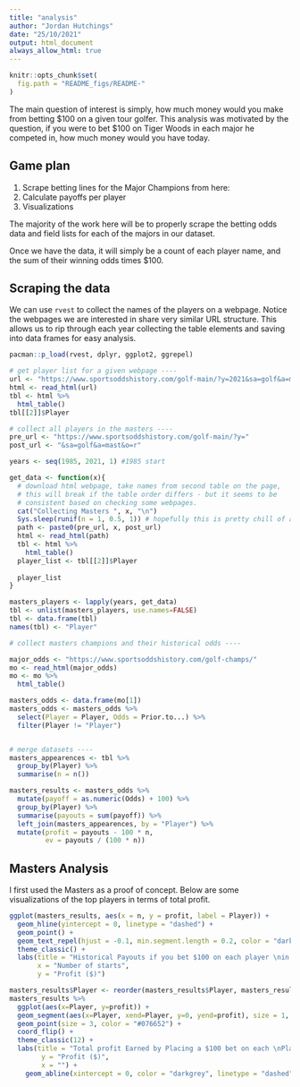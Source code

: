 ```yaml
---
title: "analysis"
author: "Jordan Hutchings"
date: "25/10/2021"
output: html_document
always_allow_html: true
---
```


```r
knitr::opts_chunk$set(
  fig.path = "README_figs/README-"
)
```

The main question of interest is simply, how much money would you make from 
betting $100 on a given tour golfer. This analysis was motivated by the question, 
if you were to bet $100 on Tiger Woods in each major he competed in, how much 
money would you have today. 

## Game plan
1. Scrape betting lines for the Major Champions from here: 
2. Calculate payoffs per player
3. Visualizations

The majority of the work here will be to properly scrape the betting odds data 
and field lists for each of the majors in our dataset. 

Once we have the data, it will simply be a count of each player name, and the 
sum of their winning odds times $100. 

## Scraping the data 
We can use `rvest` to collect the names of the players on a webpage. Notice the 
webpages we are interested in share very similar URL structure. This allows us to 
rip through each year collecting the table elements and saving into data frames for 
easy analysis. 

```r
pacman::p_load(rvest, dplyr, ggplot2, ggrepel)

# get player list for a given webpage ----
url <- "https://www.sportsoddshistory.com/golf-main/?y=2021&sa=golf&a=mast&o=r"
html <- read_html(url)
tbl <- html %>%
  html_table()
tbl[[2]]$Player

# collect all players in the masters ----
pre_url <- "https://www.sportsoddshistory.com/golf-main/?y="
post_url <- "&sa=golf&a=mast&o=r"

years <- seq(1985, 2021, 1) #1985 start 

get_data <- function(x){
  # download html webpage, take names from second table on the page, 
  # this will break if the table order differs - but it seems to be 
  # consistent based on checking some webpages. 
  cat("Collecting Masters ", x, "\n")
  Sys.sleep(runif(n = 1, 0.5, 1)) # hopefully this is pretty chill of a wait time
  path <- paste0(pre_url, x, post_url)
  html <- read_html(path)
  tbl <- html %>%
    html_table()
  player_list <- tbl[[2]]$Player
  
  player_list
}

masters_players <- lapply(years, get_data)
tbl <- unlist(masters_players, use.names=FALSE)
tbl <- data.frame(tbl)
names(tbl) <- "Player"

# collect masters champions and their historical odds ----

major_odds <- "https://www.sportsoddshistory.com/golf-champs/"
mo <- read_html(major_odds)
mo <- mo %>%
  html_table()

masters_odds <- data.frame(mo[1])
masters_odds <- masters_odds %>%
  select(Player = Player, Odds = Prior.to...) %>%
  filter(Player != "Player")


# merge datasets ----
masters_appearences <- tbl %>%
  group_by(Player) %>%
  summarise(n = n())

masters_results <- masters_odds %>%
  mutate(payoff = as.numeric(Odds) + 100) %>%
  group_by(Player) %>%
  summarise(payouts = sum(payoff)) %>%
  left_join(masters_appearences, by = "Player") %>%
  mutate(profit = payouts - 100 * n,
         ev = payouts / (100 * n))

```

## Masters Analysis 
I first used the Masters as a proof of concept. Below are some visualizations of 
the top players in terms of total profit. 


```r
ggplot(masters_results, aes(x = n, y = profit, label = Player)) +
  geom_hline(yintercept = 0, linetype = "dashed") + 
  geom_point() + 
  geom_text_repel(hjust = -0.1, min.segment.length = 0.2, color = "darkgrey") + 
  theme_classic() + 
  labs(title = "Historical Payouts if you bet $100 on each player \nin the Masters (1985 - 2021)", 
       x = "Number of starts", 
       y = "Profit ($)")

masters_results$Player <- reorder(masters_results$Player, masters_results$profit)
masters_results %>%
  ggplot(aes(x=Player, y=profit)) + 
  geom_segment(aes(x=Player, xend=Player, y=0, yend=profit), size = 1, color = "#ffdf00", alpha = 0.3) + 
  geom_point(size = 3, color = "#076652") + 
  coord_flip() + 
  theme_classic(12) + 
  labs(title = "Total profit Earned by Placing a $100 bet on each \nPlayer in the maters (1985 - 2021)", 
        y = "Profit ($)", 
        x = "") + 
    geom_abline(xintercept = 0, color = "darkgrey", linetype = "dashed")



```
